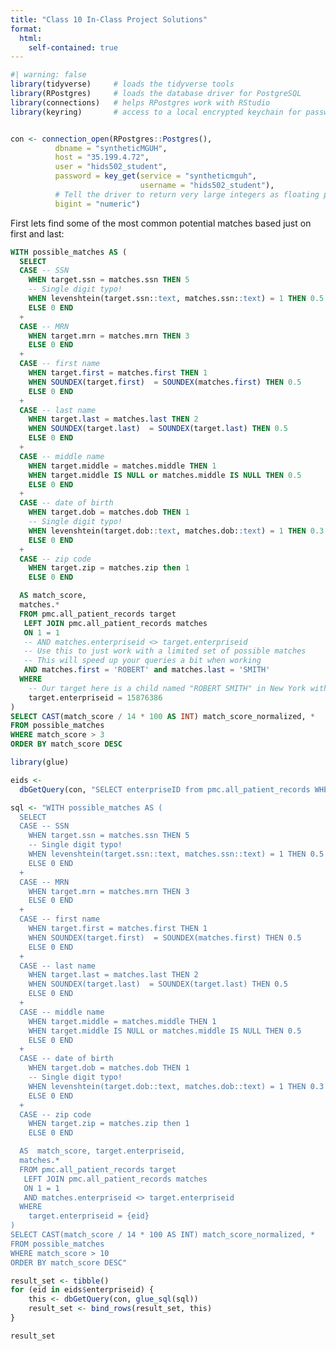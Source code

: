 ```yaml
---
title: "Class 10 In-Class Project Solutions"
format: 
  html:
    self-contained: true
---
```


```r
#| warning: false
library(tidyverse)     # loads the tidyverse tools
library(RPostgres)     # loads the database driver for PostgreSQL
library(connections)   # helps RPostgres work with RStudio
library(keyring)       # access to a local encrypted keychain for passwords


con <- connection_open(RPostgres::Postgres(),
          dbname = "syntheticMGUH",
          host = "35.199.4.72",
          user = "hids502_student",
          password = key_get(service = "syntheticmguh", 
                             username = "hids502_student"),
          # Tell the driver to return very large integers as floating point (vs truncating them)
          bigint = "numeric")
```

First lets find some of the most common potential matches based just on first and last:

```sql
WITH possible_matches AS (
  SELECT 
  CASE -- SSN
    WHEN target.ssn = matches.ssn THEN 5
    -- Single digit typo!
    WHEN levenshtein(target.ssn::text, matches.ssn::text) = 1 THEN 0.5
    ELSE 0 END
  +
  CASE -- MRN
    WHEN target.mrn = matches.mrn THEN 3
    ELSE 0 END
  +
  CASE -- first name
    WHEN target.first = matches.first THEN 1
    WHEN SOUNDEX(target.first)  = SOUNDEX(matches.first) THEN 0.5
    ELSE 0 END
  + 
  CASE -- last name 
    WHEN target.last = matches.last THEN 2 
    WHEN SOUNDEX(target.last)  = SOUNDEX(target.last) THEN 0.5
    ELSE 0 END
  +
  CASE -- middle name 
    WHEN target.middle = matches.middle THEN 1 
    WHEN target.middle IS NULL or matches.middle IS NULL THEN 0.5
    ELSE 0 END
  + 
  CASE -- date of birth
    WHEN target.dob = matches.dob THEN 1 
    -- Single digit typo!
    WHEN levenshtein(target.dob::text, matches.dob::text) = 1 THEN 0.3
    ELSE 0 END
  + 
  CASE -- zip code
    WHEN target.zip = matches.zip then 1 
    ELSE 0 END

  AS match_score,
  matches.*
  FROM pmc.all_patient_records target
   LEFT JOIN pmc.all_patient_records matches
   ON 1 = 1
   -- AND matches.enterpriseid <> target.enterpriseid
   -- Use this to just work with a limited set of possible matches
   -- This will speed up your queries a bit when working
   AND matches.first = 'ROBERT' and matches.last = 'SMITH'
  WHERE 
    -- Our target here is a child named "ROBERT SMITH" in New York with a birth date of 1998-12-22
    target.enterpriseid = 15876386
)
SELECT CAST(match_score / 14 * 100 AS INT) match_score_normalized, * 
FROM possible_matches
WHERE match_score > 3
ORDER BY match_score DESC
```
```r
library(glue)

eids <- 
  dbGetQuery(con, "SELECT enterpriseID from pmc.all_patient_records WHERE first = 'JAMES' and last = 'SMITH' LIMIT 100")

sql <- "WITH possible_matches AS (
  SELECT 
  CASE -- SSN
    WHEN target.ssn = matches.ssn THEN 5
    -- Single digit typo!
    WHEN levenshtein(target.ssn::text, matches.ssn::text) = 1 THEN 0.5
    ELSE 0 END
  +
  CASE -- MRN
    WHEN target.mrn = matches.mrn THEN 3
    ELSE 0 END
  +
  CASE -- first name
    WHEN target.first = matches.first THEN 1
    WHEN SOUNDEX(target.first)  = SOUNDEX(matches.first) THEN 0.5
    ELSE 0 END
  + 
  CASE -- last name 
    WHEN target.last = matches.last THEN 2 
    WHEN SOUNDEX(target.last)  = SOUNDEX(target.last) THEN 0.5
    ELSE 0 END
  +
  CASE -- middle name 
    WHEN target.middle = matches.middle THEN 1 
    WHEN target.middle IS NULL or matches.middle IS NULL THEN 0.5
    ELSE 0 END
  + 
  CASE -- date of birth
    WHEN target.dob = matches.dob THEN 1 
    -- Single digit typo!
    WHEN levenshtein(target.dob::text, matches.dob::text) = 1 THEN 0.3
    ELSE 0 END
  + 
  CASE -- zip code
    WHEN target.zip = matches.zip then 1 
    ELSE 0 END

  AS  match_score, target.enterpriseid,
  matches.*
  FROM pmc.all_patient_records target
   LEFT JOIN pmc.all_patient_records matches
   ON 1 = 1
   AND matches.enterpriseid <> target.enterpriseid
  WHERE 
    target.enterpriseid = {eid}
)
SELECT CAST(match_score / 14 * 100 AS INT) match_score_normalized, * 
FROM possible_matches
WHERE match_score > 10
ORDER BY match_score DESC"

result_set <- tibble()
for (eid in eids$enterpriseid) {
    this <- dbGetQuery(con, glue_sql(sql))
    result_set <- bind_rows(result_set, this)
}

result_set
```

